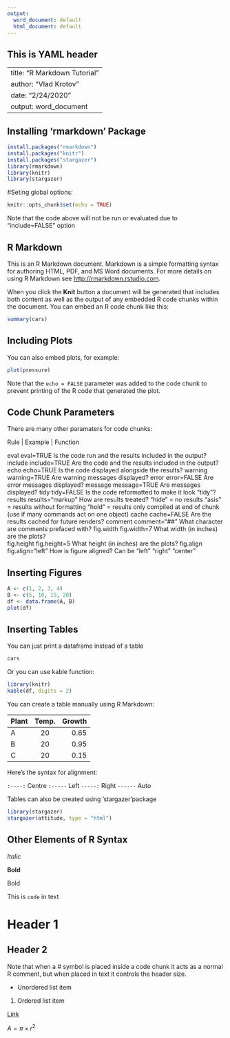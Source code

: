 ---
output:
  word_document: default
  html_document: default
---
## This is YAML header  

---
title: "R Markdown Tutorial"
author: "Vlad Krotov"
date: "2/24/2020"
output: word_document
---

## Installing 'rmarkdown' Package

```{r pressure, eval=FALSE}
install.packages("rmarkdown")
install.packages("knitr")
install.packages("stargazer")
library(rmarkdown)
library(knitr)
library(stargazer)
```


#Seting global options:

```{r setup, include=FALSE}
knitr::opts_chunk$set(echo = TRUE)
```


Note that the code above will not be run or evaluated
due to "include=FALSE" option

## R Markdown

This is an R Markdown document. Markdown is a simple formatting syntax for authoring HTML, PDF, and MS Word documents. For more details on using R Markdown see <http://rmarkdown.rstudio.com>.

When you click the **Knit** button a document will be generated that includes both content as well as the output of any embedded R code chunks within the document. You can embed an R code chunk like this:


```{r cars}
summary(cars)
```

## Including Plots

You can also embed plots, for example:

```{r pressureplot, echo=FALSE}
plot(pressure)
```

Note that the `echo = FALSE` parameter was added to the code chunk to prevent printing of the R code that generated the plot.

## Code Chunk Parameters

There are many other paramaters for code chunks:

Rule          | Example          | Function
     
eval	          eval=TRUE          Is the code run and the results included in the output?
include	        include=TRUE	     Are the code and the results included in the output?
echo	          echo=TRUE	         Is the code displayed alongside the results?
warning	        warning=TRUE	     Are warning messages displayed?
error	          error=FALSE	       Are error messages displayed?
message	        message=TRUE	     Are messages displayed?
tidy	          tidy=FALSE	       Is the code reformatted to make it look “tidy”?
results	        results="markup"	 How are results treated?
                                   "hide" = no results
                                   "asis" = results without formatting
                                   "hold" = results only compiled at end of chunk 
                                            (use if many commands act on one object)
cache	          cache=FALSE	       Are the results cached for future renders?
comment	        comment="##"	     What character are comments prefaced with?
fig.width       fig.width=7        What width (in inches) are the plots?  
fig.height	    fig.height=5       What height (in inches) are the plots?
fig.align	      fig.align="left"	 How is figure aligned? Can be "left" "right" "center"

## Inserting Figures

```{r, fig.width = 7, fig.height = 5}
A <- c(1, 2, 3, 4)
B <- c(5, 10, 15, 20)
df <- data.frame(A, B)
plot(df)
```

## Inserting Tables

You can just print a dataframe instead of a table

```{r carstable}
cars
```

Or you can use kable function:

```{r echo = FALSE }
library(knitr)
kable(df, digits = 2)
```

You can create a table manually using R Markdown: 

| Plant | Temp. | Growth |
|:------|:-----:|-------:|
| A     | 20    | 0.65   |
| B     | 20    | 0.95   |
| C     | 20    | 0.15   |

Here's the syntax for alignment:

`:----:`	Centre
`:-----`	Left
`-----:`	Right
`------`	Auto

Tables can also be created using 'stargazer'package

```{r}
library(stargazer)
stargazer(attitude, type = "html")
```

## Other Elements of R Syntax

*Italic*

**Bold**

Bold

This is `code` in text


# Header 1

## Header 2

Note that when a # symbol is placed inside a code chunk it acts as a normal R comment, but when placed in text it controls the header size.

* Unordered list item

1. Ordered list item


[Link](https://www.google.com)



$A = \pi \times r^{2}$

